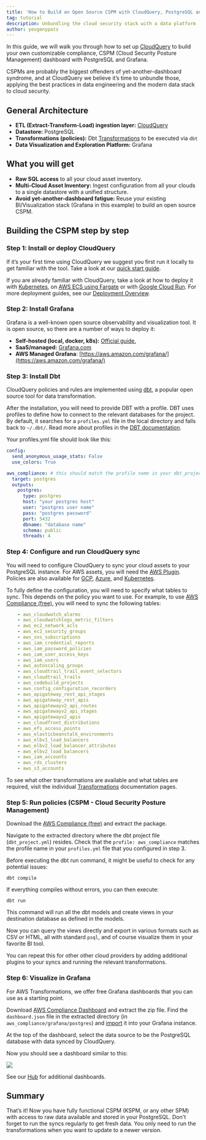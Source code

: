 ```yaml
---
title: 'How to Build an Open Source CSPM with CloudQuery, PostgreSQL and Grafana'
tag: tutorial
description: Unbundling the cloud security stack with a data platform
author: yevgenypats
---
```



<HowToGuideHeader/>

In this guide, we will walk you through how to set up [CloudQuery](https://github.com/cloudquery/cloudquery) to build your own customizable compliance, CSPM (Cloud Security Posture Management) dashboard with PostgreSQL and Grafana.

CSPMs are probably the biggest offenders of yet-another-dashboard syndrome, and at CloudQuery we believe it’s time to unbundle those, applying the best practices in data engineering and the modern data stack to cloud security.

## General Architecture

- **ETL (Extract-Transform-Load) ingestion layer:** [CloudQuery](https://github.com/cloudquery/cloudquery)
- **Datastore:** PostgreSQL
- **Transformations (policies):** Dbt [Transformations](https://hub.cloudquery.io/addons/transformation) to be executed via `dbt`
- **Data Visualization and Exploration Platform:** Grafana

## What you will get

- **Raw SQL access** to all your cloud asset inventory.
- **Multi-Cloud Asset Inventory:** Ingest configuration from all your clouds to a single datastore with a unified structure.
- **Avoid yet-another-dashboard fatigue:** Reuse your existing BI/Visualization stack (Grafana in this example) to build an open source CSPM.

## Building the CSPM step by step

### Step 1: Install or deploy CloudQuery

If it’s your first time using CloudQuery we suggest you first run it locally to get familiar with the tool. Take a look at our [quick start guide](/docs/quickstart).

If you are already familiar with CloudQuery, take a look at how to deploy it with [Kubernetes](/docs/deployment/kubernetes), on [AWS ECS using Fargate](/docs/deployment/ecs) or with [Google Cloud Run](/docs/deployment/cloud-run). For more deployment guides, see our [Deployment Overview](/docs/deployment/overview).

### Step 2: Install Grafana

Grafana is a well-known open source observability and visualization tool. It is open source, so there are a number of ways to deploy it:

- **Self-hosted (local, docker, k8s):** [Official guide.](https://grafana.com/docs/grafana/latest/setup-grafana/installation/)
- **SaaS/managed:** [Grafana.com](https://grafana.com/)
- **AWS Managed Grafana**: [https://aws.amazon.com/grafana/](https://aws.amazon.com/grafana/)

### Step 3: Install Dbt

CloudQuery policies and rules are implemented using [dbt](https://docs.getdbt.com/docs/installation), a popular open source tool for data transformation.

After the installation, you will need to provide DBT with a profile. DBT uses profiles to define how to connect to the relevant databases for the project. By default, it searches for a `profiles.yml` file in the local directory and falls back to `~/.dbt/`. Read more about profiles in the [DBT documentation](https://docs.getdbt.com/docs/core/connect-data-platform/connection-profiles).

Your profiles.yml file should look like this:

```yaml
config:
  send_anonymous_usage_stats: False
  use_colors: True

aws_compliance: # this should match the profile name in your dbt_project.yml, see step 5.
  target: postgres
  outputs:
    postgres:
      type: postgres
      host: "your postgres host"
      user: "postgres user name"
      pass: "postgres password"
      port: 5432
      dbname: "database name"
      schema: public
      threads: 4

```

### Step 4: Configure and run CloudQuery sync

You will need to configure CloudQuery to sync your cloud assets to your PostgreSQL instance. For AWS assets, you will need the [AWS Plugin](https://hub.cloudquery.io/plugins/source/cloudquery/aws/). Policies are also available for [GCP](https://hub.cloudquery.io/plugins/source/cloudquery/gcp/), [Azure](https://hub.cloudquery.io/plugins/source/cloudquery/azure/), and [Kubernetes](https://hub.cloudquery.io/plugins/source/cloudquery/k8s/).

To fully define the configuration, you will need to specify what tables to sync. This depends on the policy you want to use. For example, to use [AWS Compliance (free)](https://hub.cloudquery.io/addons/transformation/cloudquery/aws-compliance-free/), you will need to sync the following tables:

```yaml
    - aws_cloudwatch_alarms
    - aws_cloudwatchlogs_metric_filters
    - aws_ec2_network_acls
    - aws_ec2_security_groups
    - aws_sns_subscriptions
    - aws_iam_credential_reports
    - aws_iam_password_policies
    - aws_iam_user_access_keys
    - aws_iam_users
    - aws_autoscaling_groups
    - aws_cloudtrail_trail_event_selectors
    - aws_cloudtrail_trails
    - aws_codebuild_projects
    - aws_config_configuration_recorders
    - aws_apigateway_rest_api_stages
    - aws_apigateway_rest_apis
    - aws_apigatewayv2_api_routes
    - aws_apigatewayv2_api_stages
    - aws_apigatewayv2_apis
    - aws_cloudfront_distributions
    - aws_efs_access_points
    - aws_elasticbeanstalk_environments
    - aws_elbv1_load_balancers
    - aws_elbv2_load_balancer_attributes
    - aws_elbv2_load_balancers
    - aws_iam_accounts
    - aws_rds_clusters
    - aws_s3_accounts
```

To see what other transformations are available and what tables are required, visit the individual [Transformations](https://hub.cloudquery.io/addons/transformation) documentation pages.

### Step 5: Run policies (CSPM - Cloud Security Posture Management)

Download the [AWS Compliance (free)](https://hub.cloudquery.io/addons/transformation/cloudquery/aws-compliance-free/) and extract the package.

Navigate to the extracted directory where the dbt project file (`dbt_project.yml`) resides. Check that the `profile: aws_compliance` matches the profile name in your `profiles.yml` file that you configured in step 3.

Before executing the dbt run command, it might be useful to check for any potential issues:

```shell
dbt compile
```

If everything compiles without errors, you can then execute:

```shell
dbt run
```

This command will run all the dbt models and create views in your destination database as defined in the models.

Now you can query the views directly and export in various formats such as CSV or HTML, all with standard `psql`, and of course visualize them in your favorite BI tool. 

You can repeat this for other other cloud providers by adding additional plugins to your syncs and running the relevant transformations.

### Step 6: Visualize in Grafana

For AWS Transformations, we offer free Grafana dashboards that you can use as a starting point. 

Download [AWS Compliance Dashboard](https://hub.cloudquery.io/addons/visualization/cloudquery/aws-compliance/) and extract the zip file. Find the `dashboard.json` file in the extracted directory (in `aws_compliance/grafana/postgres`) and [import](https://grafana.com/docs/grafana/latest/dashboards/manage-dashboards/#export-and-import-dashboards) it into your Grafana instance.

At the top of the dashboard, select the data source to be the PostgreSQL database with data synced by CloudQuery. 

Now you should see a dashboard similar to this:

![](/images/blog/open-source-cspm/image0.png)

See our [Hub](https://hub.cloudquery.io/addons/visualization) for additional dashboards.

## Summary

That’s it! Now you have fully functional CSPM (KSPM, or any other SPM) with access to raw data available and stored in your PostgreSQL.
Don't forget to run the syncs regularly to get fresh data. You only need to run the transformations when you want to update to a newer version.
